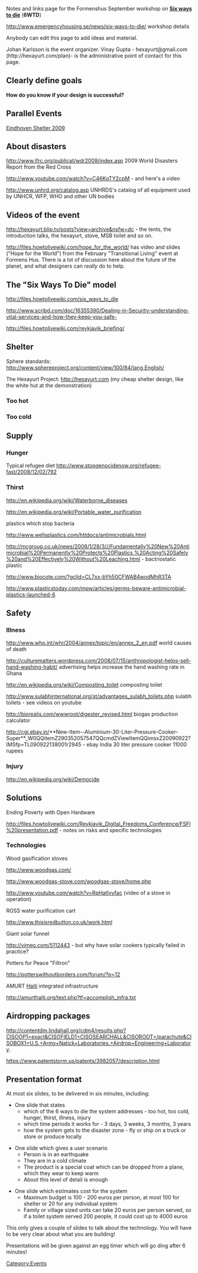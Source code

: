 {{TOCright}}

Notes and links page for the Formenshus September workshop on '''[[Six ways to die]]''' ('''6WTD''')

http://www.emergencyhousing.se/news/six-ways-to-die/ workshop details

Anybody can edit this page to add ideas and material. 

Johan Karlsson is the event organizer. Vinay Gupta - hexayurt@gmail.com (http://hexayurt.com/plan)- is the administrative point of contact for this page. 

== Clearly define goals ==

'''How do you know if your design is successful?'''

== Parallel Events ==

[[Eindhoven Shelter 2009]]

== About disasters ==

http://www.ifrc.org/publicat/wdr2009/index.asp 2009 World Disasters Report from the Red Cross

http://www.youtube.com/watch?v=C46KqTY2cpM - and here's a video

http://www.unhrd.org/catalog.asp UNHRDS's catalog of all equipment used by UNHCR, WFP, WHO and other UN bodies

== Videos of the event ==

http://hexayurt.blip.tv/posts?view=archive&nsfw=dc - the tents, the introduction talks, the hexayurt, stove, MSB toilet and so on.

http://files.howtolivewiki.com/hope_for_the_world/ has video and slides ("Hope for the World") from the February "Transitional Living" event at Formens Hus. There is a lot of discussion here about the future of the planet, and what designers can ''really'' do to help.

== The "Six Ways To Die" model ==

http://files.howtolivewiki.com/six_ways_to_die

http://www.scribd.com/doc/16355390/Dealing-in-Security-understanding-vital-services-and-how-they-keep-you-safe-

http://files.howtolivewiki.com/reykjavik_briefing/

== Shelter ==

Sphere standards: http://www.sphereproject.org/content/view/100/84/lang,English/

The Hexayurt Project: http://hexayurt.com (my cheap shelter design, like the white hut at the demonstration)

=== Too hot ===

=== Too cold ===

== Supply ==

=== Hunger ===

Typical refugee diet http://www.stopgenocidenow.org/refugee-fast/2008/12/02/792

=== Thirst ===

http://en.wikipedia.org/wiki/Waterborne_diseases

http://en.wikipedia.org/wiki/Portable_water_purification

plastics which stop bacteria

http://www.wellsplastics.com/httdocs/antimicrobials.html

http://mcgroup.co.uk/news/2008/1/28/3///Fundamentally%20New%20Antimicrobial%20Permanently%20Protects%20Plastics,%20Acting%20Safely%20and%20Effectively%20Without%20Leaching.html - bactriostatic plastic

http://www.biocote.com/?gclid=CL7xx-bYh50CFWAB4wodMhR3TA

http://www.plasticstoday.com/mpw/articles/germs-beware-antimicrobial-plastics-launched-6

== Safety ==

=== Illness ===

http://www.who.int/whr/2004/annex/topic/en/annex_2_en.pdf world causes of death

http://culturematters.wordpress.com/2008/07/15/anthropologist-helps-sell-hand-washing-habit/ advertising helps increase the hand washing rate in Ghana

http://en.wikipedia.org/wiki/Composting_toilet composting toilet

http://www.sulabhinternational.org/st/advantages_sulabh_toilets.php sulabh toilets - see videos on youtube

http://biorealis.com/wwwroot/digester_revised.html biogas production calculator

http://cgi.ebay.in/**New-Item--Aluminium-30-Liter-Pressure-Cooker-Super**_W0QQitemZ290352057547QQcmdZViewItemQQimsxZ20090922?IMSfp=TL090922138001r2945 - ebay India 30 liter pressure cooker 11000 rupees

=== Injury ===

http://en.wikipedia.org/wiki/Democide

== Solutions ==

Ending Poverty with Open Hardware

http://files.howtolivewiki.com/Reykjavik_Digital_Freedoms_Conference/FSFI%20presentation.pdf - notes on risks and specific technologies

=== Technologies ===

Wood gasification stoves 

http://www.woodgas.com/ 

http://www.woodgas-stove.com/woodgas-stove/home.php

http://www.youtube.com/watch?v=RpHatIvyfac (video of a stove in operation)

ROSS water purification cart

http://www.thisisredbutton.co.uk/work.html

Giant solar funnel

http://vimeo.com/5112443 - but why have solar cookers typically failed in practice?

Potters for Peace "Filtron"

http://potterswithoutborders.com/forum/?p=12

AMURT [[Haiti]] integrated infrastructure

http://amurthaiti.org/text.php?tf=accomplish_infra.txt

== Airdropping packages ==

http://contentdm.lindahall.org/cdm4/results.php?CISOOP1=exact&CISOFIELD1=CISOSEARCHALL&CISOROOT=/parachute&CISOBOX1=U.S.+Army+Natick+Laboratories.+Airdrop+Engineering+Laboratory.

https://www.patentstorm.us/patents/3982057/description.html

== Presentation format ==

At most six slides, to be delivered in six minutes, including:

* One slide that states
** which of the 6 ways to die the system addresses - too hot, too cold, hunger, thirst, illness, injury
** which time periods it works for - 3 days, 3 weeks, 3 months, 3 years
** how the system gets to the disaster zone - fly or ship on a truck or store or produce locally

* One slide which gives a user scenario
** Person is in an earthquake
** They are in a cold climate
** The product is a special coat which can be dropped from a plane, which they wear to keep warm
** About this level of detail is enough

* One slide which estimates cost for the system
** Maximum budget is 100 - 200 euros per person, at most 100 for shelter or 20 for any individual system
** Family or village sized units can take 20 euros per person served, so if a toilet system served 200 people, it could cost up to 4000 euros

This only gives a couple of slides to talk about the technology. You will have to be very clear about what you are building!

Presentations will be given against an egg timer which will go ding after 6 minutes!

[[Category:Events]]